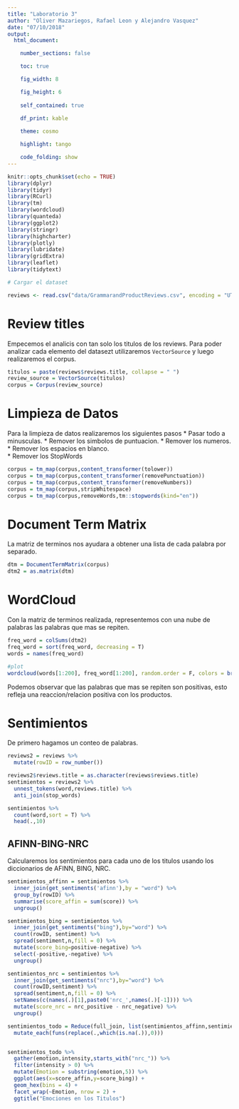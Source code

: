 ```yaml
---
title: "Laboratorio 3"
author: "Oliver Mazariegos, Rafael Leon y Alejandro Vasquez"
date: "07/10/2018"
output: 
  html_document:

    number_sections: false

    toc: true

    fig_width: 8

    fig_height: 6
    
    self_contained: true
    
    df_print: kable

    theme: cosmo

    highlight: tango

    code_folding: show
---
```


```r
knitr::opts_chunk$set(echo = TRUE)
library(dplyr)
library(tidyr)
library(RCurl)
library(tm)
library(wordcloud)
library(quanteda)
library(ggplot2)
library(stringr)
library(highcharter)
library(plotly)
library(lubridate)
library(gridExtra)
library(leaflet)
library(tidytext)

# Cargar el dataset

reviews <- read.csv("data/GrammarandProductReviews.csv", encoding = "UTF-8")

```

# Review titles

Empecemos el analicis con tan solo los titulos de los reviews. Para poder analizar cada elemento del datasezt utilizaremos `VectorSource` y luego realizaremos el corpus.

```r
titulos = paste(reviews$reviews.title, collapse = " ")
review_source = VectorSource(titulos)
corpus = Corpus(review_source)
```

# Limpieza de Datos

Para la limpieza de datos realizaremos los siguientes pasos
* Pasar todo a minusculas.
* Remover los simbolos de puntuacion.
* Remover los numeros.  
* Remover los espacios en blanco.  
* Remover los StopWords

```r
corpus = tm_map(corpus,content_transformer(tolower))
corpus = tm_map(corpus,content_transformer(removePunctuation))
corpus = tm_map(corpus,content_transformer(removeNumbers))
corpus = tm_map(corpus,stripWhitespace)
corpus = tm_map(corpus,removeWords,tm::stopwords(kind="en"))
```

# Document Term Matrix

La matriz de terminos nos ayudara a obtener una lista de cada palabra por separado.

```r
dtm = DocumentTermMatrix(corpus)
dtm2 = as.matrix(dtm)
```

# WordCloud

Con la matriz de terminos realizada, representemos con una nube de palabras las palabras que mas se repiten.

```r
freq_word = colSums(dtm2)
freq_word = sort(freq_word, decreasing = T)
words = names(freq_word)

#plot
wordcloud(words[1:200], freq_word[1:200], random.order = F, colors = brewer.pal(8,'Dark2'))
```

Podemos observar que las palabras que mas se repiten son positivas, esto refleja una reaccion/relacion positiva con los productos.

# Sentimientos

De primero hagamos un conteo de palabras.

```r
reviews2 = reviews %>%
  mutate(rowID = row_number())

reviews2$reviews.title = as.character(reviews$reviews.title)
sentimientos = reviews2 %>%
  unnest_tokens(word,reviews.title) %>%
  anti_join(stop_words) 

sentimientos %>%
  count(word,sort = T) %>%
  head(.,10)

```

## AFINN-BING-NRC

Calcularemos los sentimientos para cada uno de los titulos usando los diccionarios de AFINN, BING, NRC.

```r
sentimientos_affinn = sentimientos %>%
  inner_join(get_sentiments('afinn'),by = "word") %>%
  group_by(rowID) %>%
  summarise(score_affin = sum(score)) %>%
  ungroup()

sentimientos_bing = sentimientos %>%
  inner_join(get_sentiments("bing"),by="word") %>%
  count(rowID, sentiment) %>%
  spread(sentiment,n,fill = 0) %>%
  mutate(score_bing=positive-negative) %>%
  select(-positive,-negative) %>%
  ungroup()

sentimientos_nrc = sentimientos %>%
  inner_join(get_sentiments("nrc"),by="word") %>%
  count(rowID,sentiment) %>%
  spread(sentiment,n,fill = 0) %>%
  setNames(c(names(.)[1],paste0('nrc_',names(.)[-1]))) %>%
  mutate(score_nrc = nrc_positive - nrc_negative) %>%
  ungroup()

sentimientos_todo = Reduce(full_join, list(sentimientos_affinn,sentimientos_bing,sentimientos_nrc)) %>%
  mutate_each(funs(replace(.,which(is.na(.)),0)))


sentimientos_todo %>%
  gather(emotion,intensity,starts_with("nrc_")) %>%
  filter(intensity > 0) %>%
  mutate(Emotion = substring(emotion,5)) %>%
  ggplot(aes(x=score_affin,y=score_bing)) +
  geom_hex(bins = 4) +
  facet_wrap(~Emotion, nrow = 2) +
  ggtitle("Emociones en los Titulos")
```

